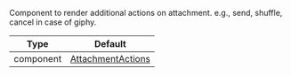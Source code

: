 Component to render additional actions on attachment. e.g., send, shuffle, cancel in case of giphy.

| Type      | Default                                                                                                                                      |
| --------- | -------------------------------------------------------------------------------------------------------------------------------------------- |
| component | [AttachmentActions](https://github.com/GetStream/stream-chat-react-native/blob/main/package/src/components/Attachment/AttachmentActions.tsx) |
